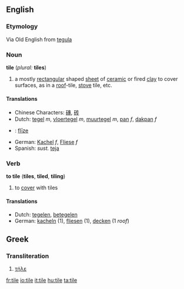 ==English==
===Etymology===
Via Old English from [[tegula]]
===Noun===
'''tile''' (''plural:'' '''tiles''')

#a mostly [[rectangular]] shaped [[sheet]] of [[ceramic]] or fired [[clay]] to cover surfaces, as in a [[roof]]-tile, [[stove]] tile, etc.

==== Translations ====
*Chinese Characters: [[磚]], [[砖]]
*Dutch: [[tegel]] ''m'', [[vloertegel]] ''m'', [[muurtegel]] ''m'', [[pan]] ''f'', [[dakpan]] ''f''
*{{lv}}: [[flīze]] {{f}}
*German: [[Kachel]] ''f'', [[Fliese]] ''f''
*Spanish: ''sust.'' [[teja]]

=== Verb ===
'''to tile''' ('''tiles''', '''tiled''', '''tiling''')
#to [[cover]] with tiles

==== Translations ====
*Dutch: [[tegelen]], [[betegelen]]
*German: [[kacheln]] (1), [[fliesen]] (1), [[decken]] (1 ''roof'')

==Greek==
===Transliteration===
#[[τήλε]]

[[fr:tile]]
[[io:tile]]
[[it:tile]]
[[hu:tile]]
[[ta:tile]]